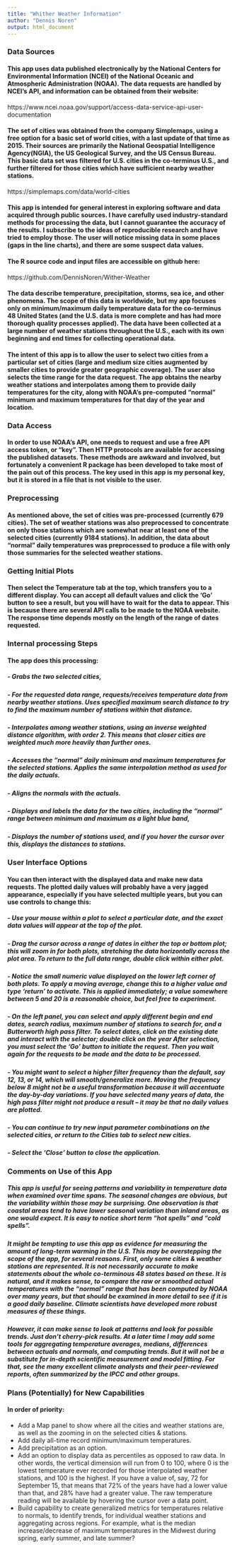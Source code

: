 ```yaml
---
title: "Whither Weather Information"
author: "Dennis Noren"
output: html_document
---
```


### Data Sources

#### This app uses data published electronically by the National Centers for Environmental Information (NCEI) of the National Oceanic and Atmospheric Administration (NOAA). The data requests are handled by NCEI's API, and information can be obtained from their website:  
https://www.ncei.noaa.gov/support/access-data-service-api-user-documentation

#### The set of cities was obtained from the company Simplemaps, using a free option for a basic set of world cities, with a last update of that time as 2015. Their sources are primarily the National Geospatial Intelligence Agency(NGIA), the US Geological Survey, and the US Census Bureau. This basic data set was filtered for U.S. cities in the co-terminus U.S., and further filtered for those cities which have sufficient nearby weather stations.  
https://simplemaps.com/data/world-cities

#### This app is intended for general interest in exploring software and data acquired through public sources. I have carefully used industry-standard methods for processing the data, but I cannot guarantee the accuracy of the results. I subscribe to the ideas of reproducible research and have tried to employ those. The user will notice missing data in some places (gaps in the line charts), and there are some suspect data values.

#### The R source code and input files are accessible on github here:  
https://github.com/DennisNoren/Wither-Weather  

#### The data describe temperature, precipitation, storms, sea ice, and other phenomena. The scope of this data is worldwide, but my app focuses only on minimum/maximum daily temperature data for the co-terminus 48 United States (and the U.S. data is more complete and has had more thorough quality processes applied). The data have been collected at a large number of weather stations throughout the U.S., each with its own beginning and end times for collecting operational data.  

#### The intent of this app is to allow the user to select two cities from a particular set of cities (large and medium size cities augmented by smaller cities to provide greater geographic coverage). The user also selects the time range for the data request. The app obtains the nearby weather stations and interpolates among them to provide daily temperatures for the city, along with NOAA's pre-computed "normal" minimum and maximum temperatures for that day of the year and location.

### Data Access

#### In order to use NOAA's API, one needs to request and use a free API access token, or "key". Then HTTP protocols are available for accessing the published datasets. These methods are awkward and involved, but fortunately a convenient R package has been developed to take most of the pain out of this process. The key used in this app is my personal key, but it is stored in a file that is not visible to the user.

### Preprocessing

#### As mentioned above, the set of cities was pre-processed (currently 679 cities). The set of weather stations was also preprocessed to concentrate on only those stations which are somewhat near at least one of the selected cities (currently 9184 stations). In addition, the data about "normal" daily temperatures was preprocessed to produce a file with only those summaries for the selected weather stations.

### Getting Initial Plots

#### Then select the Temperature tab at the top, which transfers you to a different display. You can accept all default values and click the ‘Go’ button to see a result, but you will have to wait for the data to appear. This is because there are several API calls to be made to the NOAA website. The response time depends mostly on the length of the range of dates requested.

### Internal processing Steps  

#### The app does this processing:  

##### - Grabs the two selected cities,  

##### - For the requested data range, requests/receives temperature data from nearby weather stations. Uses specified maximum search distance to try to find the maximum number of stations within that distance.

##### - Interpolates among weather stations, using an inverse weighted distance algorithm, with order 2. This means that closer cities are weighted much more heavily than further ones.  

##### - Accesses the "normal" daily minimum and maximum temperatures for the selected stations. Applies the same interpolation method as used for the daily actuals.  

##### - Aligns the normals with the actuals.  

##### - Displays and labels the data for the two cities, including the “normal” range between minimum and maximum as a light blue band,  

##### - Displays the number of stations used, and if you hover the cursor over this, displays the distances to stations.  

### User Interface Options 

#### You can then interact with the displayed data and make new data requests. The plotted daily values will probably have a very jagged appearance, especially if you have selected multiple years, but you can use controls to change this:  

##### - Use your mouse within a plot to select a particular date, and the exact data values will appear at the top of the plot.   

##### - Drag the cursor across a range of dates in either the top or bottom plot; this will zoom in for both plots, stretching the data horizontally across the plot area. To return to the full data range, double click within either plot.  

##### - Notice the small numeric value displayed on the lower left corner of both plots. To apply a moving average, change this to a higher value and type ‘return’ to activate. This is applied immediately; a value somewhere between 5 and 20 is a reasonable choice, but feel free to experiment.  

##### - On the left panel, you can select and apply different begin and end dates, search radius, maximum number of stations to search for, and a Butterworth high pass filter. To select dates, click on the existing date and interact with the selector; double click on the year After selection, you must select the ‘Go’ button to initiate the request. Then you wait again for the requests to be made and the data to be processed.  
##### - You might want to select a higher filter frequency than the default, say 12, 13, or 14, which will smooth/generalize more. Moving the frequency below 8 might not be a useful transformation because it will accentuate the day-by-day variations. If you have selected many years of data, the high pass filter might not produce a result – it may be that no daily values are plotted.  

##### - You can continue to try new input parameter combinations on the selected cities, or return to the Cities tab to select new cities.  

##### - Select the ‘Close’ button to close the application.

### Comments on Use of this App  

##### This app is useful for seeing patterns and variability in temperature data when examined over time spans. The seasonal changes are obvious, but the variability within those may be surprising. One observation is that coastal areas tend to have lower seasonal variation than inland areas, as one would expect. It is easy to notice short term "hot spells" and "cold spells".

##### It might be tempting to use this app as evidence for measuring the amount of long-term warming in the U.S. This may be overstepping the scope of the app, for several reasons. First, only some cities & weather stations are represented. It is not necessarily accurate to make statements about the whole co-terminous 48 states based on these. It is natural, and it makes sense, to compare the raw or smoothed actual temperatures with the "normal" range that has been computed by NOAA over many years, but that should be examined in more detail to see if it is a good daily baseline. Climate scientists have developed more robust measures of these things.

##### However, it can make sense to look at patterns and look for possible trends. Just don't cherry-pick results. At a later time I may add some tools for aggregating temperature averages, medians, differences between actuals and normals, and computing trends. But it will not be a substitute for in-depth scientific measurement and model fitting. For that, see the many excellent climate analysts and their peer-reviewed reports, often summarized by the IPCC and other groups.

### Plans (Potentially) for New Capabilities

#### In order of priority:  
 
- Add a Map panel to show where all the cities and weather stations are, as well as the zooming in on the selected cities & stations.  
- Add daily all-time record minimum/maximum temperatures.  
- Add precipitation as an option.  
- Add an option to display data as percentiles as opposed to raw data. In other words, the vertical dimension will run from 0 to 100, where 0 is the lowest temperature ever recorded for those interpolated weather stations, and 100 is the highest. If you have a value of, say, 72 for September 15, that means that 72% of the years have had a lower value than that, and 28% have had a greater value. The raw temperature reading will be available by hovering the cursor over a data point.  
- Build capability to create generalized metrics for temperatures relative to normals, to identify trends, for individual weather stations and aggregating across regions. For example, what is the median increase/decrease of maximum temperatures in the Midwest during spring, early summer, and late summer?